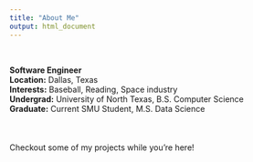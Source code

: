 ```yaml
---
title: "About Me"
output: html_document
---
```

<br />  
  
  
**Software Engineer**  
**Location:**  Dallas, Texas  
**Interests:** Baseball, Reading, Space industry  
**Undergrad:** University of North Texas, B.S. Computer Science  
**Graduate:**  Current SMU Student, M.S. Data Science  
<br />
<br />
<br />
Checkout some of my projects while you're here!
